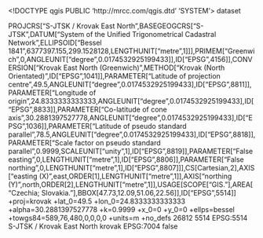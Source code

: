 <!DOCTYPE qgis PUBLIC 'http://mrcc.com/qgis.dtd' 'SYSTEM'>
<qgis version="3.34.3-Prizren">
  <identifier></identifier>
  <parentidentifier></parentidentifier>
  <language></language>
  <type>dataset</type>
  <title></title>
  <abstract></abstract>
  <links/>
  <dates/>
  <fees></fees>
  <encoding></encoding>
  <crs>
    <spatialrefsys nativeFormat="Wkt">
      <wkt>PROJCRS["S-JTSK / Krovak East North",BASEGEOGCRS["S-JTSK",DATUM["System of the Unified Trigonometrical Cadastral Network",ELLIPSOID["Bessel 1841",6377397.155,299.1528128,LENGTHUNIT["metre",1]]],PRIMEM["Greenwich",0,ANGLEUNIT["degree",0.0174532925199433]],ID["EPSG",4156]],CONVERSION["Krovak East North (Greenwich)",METHOD["Krovak (North Orientated)",ID["EPSG",1041]],PARAMETER["Latitude of projection centre",49.5,ANGLEUNIT["degree",0.0174532925199433],ID["EPSG",8811]],PARAMETER["Longitude of origin",24.8333333333333,ANGLEUNIT["degree",0.0174532925199433],ID["EPSG",8833]],PARAMETER["Co-latitude of cone axis",30.2881397527778,ANGLEUNIT["degree",0.0174532925199433],ID["EPSG",1036]],PARAMETER["Latitude of pseudo standard parallel",78.5,ANGLEUNIT["degree",0.0174532925199433],ID["EPSG",8818]],PARAMETER["Scale factor on pseudo standard parallel",0.9999,SCALEUNIT["unity",1],ID["EPSG",8819]],PARAMETER["False easting",0,LENGTHUNIT["metre",1],ID["EPSG",8806]],PARAMETER["False northing",0,LENGTHUNIT["metre",1],ID["EPSG",8807]]],CS[Cartesian,2],AXIS["easting (X)",east,ORDER[1],LENGTHUNIT["metre",1]],AXIS["northing (Y)",north,ORDER[2],LENGTHUNIT["metre",1]],USAGE[SCOPE["GIS."],AREA["Czechia; Slovakia."],BBOX[47.73,12.09,51.06,22.56]],ID["EPSG",5514]]</wkt>
      <proj4>+proj=krovak +lat_0=49.5 +lon_0=24.8333333333333 +alpha=30.2881397527778 +k=0.9999 +x_0=0 +y_0=0 +ellps=bessel +towgs84=589,76,480,0,0,0,0 +units=m +no_defs</proj4>
      <srsid>26812</srsid>
      <srid>5514</srid>
      <authid>EPSG:5514</authid>
      <description>S-JTSK / Krovak East North</description>
      <projectionacronym>krovak</projectionacronym>
      <ellipsoidacronym>EPSG:7004</ellipsoidacronym>
      <geographicflag>false</geographicflag>
    </spatialrefsys>
  </crs>
  <extent/>
</qgis>
